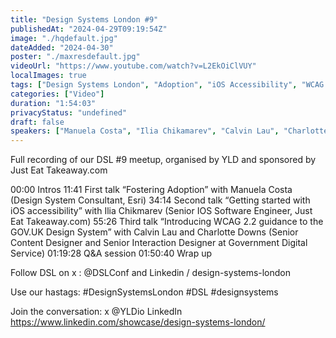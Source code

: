 ```yaml
---
title: "Design Systems London #9"
publishedAt: "2024-04-29T09:19:54Z"
image: "./hqdefault.jpg"
dateAdded: "2024-04-30"
poster: "./maxresdefault.jpg"
videoUrl: "https://www.youtube.com/watch?v=L2EkOiClVUY"
localImages: true
tags: ["Design Systems London", "Adoption", "iOS Accessibility", "WCAG 2.2"]
categories: ["Video"]
duration: "1:54:03"
privacyStatus: "undefined"
draft: false
speakers: ["Manuela Costa", "Ilia Chikamarev", "Calvin Lau", "Charlotte Downs"]
---
```

Full recording of our DSL #9 meetup, organised by YLD and sponsored by Just Eat Takeaway.com

00:00 Intros
11:41 First talk 
“Fostering Adoption” with Manuela Costa (Design System Consultant, Esri)
34:14 Second talk
“Getting started with iOS accessibility” with Ilia Chikmarev (Senior IOS Software Engineer, Just Eat Takeaway.com)
55:26 Third talk
“Introducing WCAG 2.2 guidance to the GOV.UK Design System” with Calvin Lau and Charlotte Downs (Senior Content Designer and Senior Interaction Designer at Government Digital Service)
01:19:28 Q&A session
01:50:40 Wrap up

Follow DSL on x : @DSLConf
and Linkedin  / design-systems-london

Use our hastags: #DesignSystemsLondon #DSL #designsystems 

Join the conversation:
x @YLDio
LinkedIn https://www.linkedin.com/showcase/design-systems-london/
